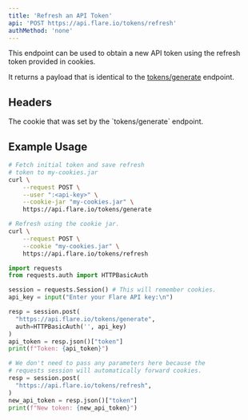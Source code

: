 ```yaml
---
title: 'Refresh an API Token'
api: 'POST https://api.flare.io/tokens/refresh'
authMethod: 'none'
---
```


This endpoint can be used to obtain a new API token using the refresh token provided in cookies.

It returns a payload that is identical to the [tokens/generate](/api-reference/tokens/endpoints/generate) endpoint.

## Headers

<ParamField header="Cookie" type="string" placeholder="refresh_token=..." required>
  The cookie that was set by the `tokens/generate` endpoint.
</ParamField>

## Example Usage

<CodeGroup>

```bash cURL
# Fetch initial token and save refresh
# token to my-cookies.jar
curl \
    --request POST \
    --user ":<api-key>" \
    --cookie-jar "my-cookies.jar" \
    https://api.flare.io/tokens/generate

# Refresh using the cookie jar.
curl \
    --request POST \
    --cookie "my-cookies.jar" \
    https://api.flare.io/tokens/refresh
```

```python Python
import requests
from requests.auth import HTTPBasicAuth

session = requests.Session() # This will remember cookies.
api_key = input("Enter your Flare API key:\n")

resp = session.post(
  "https://api.flare.io/tokens/generate",
  auth=HTTPBasicAuth('', api_key)
)
api_token = resp.json()["token"]
print(f"Token: {api_token}")

# We don't need to pass any parameters here because the
# requests session will automatically forward cookies.
resp = session.post(
  "https://api.flare.io/tokens/refresh",
)
new_api_token = resp.json()["token"]
print(f"New token: {new_api_token}")
```

</CodeGroup>
